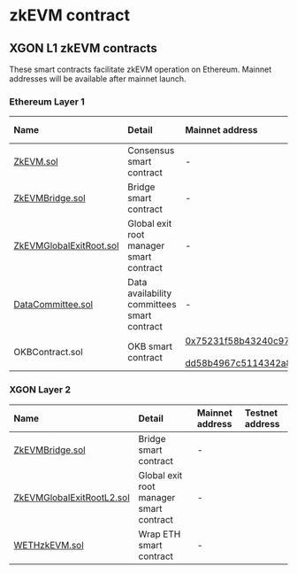 # zkEVM contract
## XGON L1 zkEVM contracts
These smart contracts facilitate zkEVM operation on Ethereum. Mainnet addresses will be available after mainnet launch.

### Ethereum Layer 1
|Name|Detail|Mainnet address|Testnet address|
|:----|:--|:--|:--|
|[ZkEVM.sol](https://github.com/okx/xgon-contracts/blob/release/v0.1.0/contracts/PolygonZkEVM.sol "ZkEVM.sol")|Consensus smart contract|-| |
|[ZkEVMBridge.sol](https://github.com/okx/xgon-contracts/blob/release/v0.1.0/contracts/PolygonZkEVMBridge.sol "ZkEVMBridge.sol")|Bridge smart contract|-| |
|[ZkEVMGlobalExitRoot.sol](https://github.com/okx/xgon-contracts/blob/release/v0.1.0/contracts/PolygonZkEVMGlobalExitRoot.sol "ZkEVMGlobalExitRoot.sol")|Global exit root manager smart contract|-| |
|[DataCommittee.sol](https://github.com/okx/xgon-contracts/blob/release/v0.1.0/contracts/DataCommittee.sol "DataCommittee.sol")|Data availability committees smart contract|-| |
|OKBContract.sol|OKB smart contract|[0x75231f58b43240c9718<br></br>dd58b4967c5114342a86c](https://etherscan.io/token/0x75231f58b43240c9718dd58b4967c5114342a86c "0x75231f58b43240c9718<br></br>dd58b4967c5114342a86c")| |


### XGON Layer 2
|Name|Detail|Mainnet address|Testnet address|
|:----|:--|:--|:--|
|[ZkEVMBridge.sol](https://github.com/okx/xgon-contracts/blob/release/v0.1.0/contracts/PolygonZkEVMBridge.sol "ZkEVMBridge.sol")|Bridge smart contract|-| |
|[ZkEVMGlobalExitRootL2.sol](https://github.com/okx/xgon-contracts/blob/release/v0.1.0/contracts/PolygonZkEVMGlobalExitRootL2.sol "ZkEVMGlobalExitRootL2.sol")|Global exit root manager smart contract|-| |
|[WETHzkEVM.sol](https://github.com/okx/xgon-contracts/blob/release/v0.1.0/contracts/L2/WETHzkEVM.sol "WETHzkEVM.sol")|Wrap ETH smart contract|-| |
